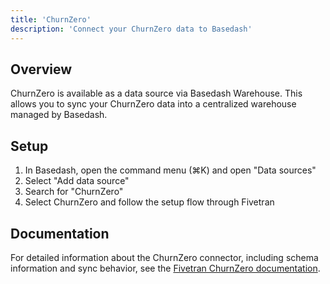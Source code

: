 ```yaml
---
title: 'ChurnZero'
description: 'Connect your ChurnZero data to Basedash'
---
```


## Overview

ChurnZero is available as a data source via Basedash Warehouse. This allows you to sync your ChurnZero data into a centralized warehouse managed by Basedash.

## Setup

1. In Basedash, open the command menu (⌘K) and open "Data sources"
2. Select "Add data source"
3. Search for "ChurnZero"
4. Select ChurnZero and follow the setup flow through Fivetran

## Documentation

For detailed information about the ChurnZero connector, including schema information and sync behavior, see the [Fivetran ChurnZero documentation](https://fivetran.com/docs/connectors/applications/churnzero).
